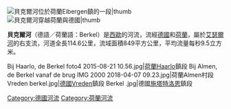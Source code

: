 [[Image:Berkel.jpg|貝克爾河位於[[荷蘭]]Eibergen鎮的一段|thumb]]
[[Image:Karte_Berkel.png|貝克爾河穿越荷蘭與[[德國]]|thumb]]

{{Coord|52|8|25|N|6|11|28|E|display=title}}

'''貝克爾河'''（德語／荷蘭語：Berkel）是[[西歐|西歐]]的河流，流經[[德國|德國]]和[[荷蘭|荷蘭]]，屬於[[艾瑟爾河|艾瑟爾河]]的右支流，河道全長114.6公里，流域面積849平方公里，平均流量每秒9.5立方米。
<gallery>
Bij Haarlo, de Berkel foto4 2015-08-21 10.56.jpg|[[荷蘭|荷蘭]]Haarlo鎮段
Bij Almen, de Berkel vanaf de brug IMG 2000 2018-04-07 09.23.jpg|荷蘭Almen村段
Vreden berkel.jpg|[[德國|德國]]Vreden鎮段
Berkel .jpg|德國[[施塔特洛恩|施塔特洛恩]]鎮段
</gallery>

{{Germany-geo-stub}}
{{Netherlands-geo-stub}}
[[Category:德國河流|Category:德國河流]]
[[Category:荷蘭河流|Category:荷蘭河流]]